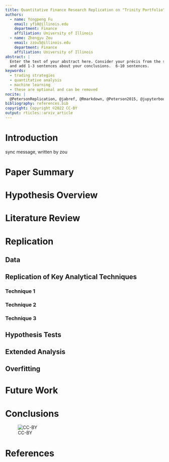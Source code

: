 ```yaml
---
title: Quantitative Finance Research Replication on "Trinity Portfolio"
authors:
  - name: Yongpeng Fu
    email: yf10@illinois.edu
    department: Finance
    affiliation: University of Illinois
  - name: Zhengyu Zou
    email: zzou5@illinois.edu
    department: Finance
    affiliation: University of Illinois
abstract: |
  Enter the text of your abstract here. Consider your précis from the summary
  and add 1-3 sentences about your conclusions.  6-10 sentences.
keywords:
  - trading strategies
  - quantitative analysis
  - machine learning
  - these are optional and can be removed
nocite: |
  @PetersonReplication, @jabref, @Rmarkdown, @Peterson2015, @jupyterbook, @jupytext
bibliography: references.bib
copyright: Copyright ©2022 CC-BY
output: rticles::arxiv_article
---
```


# Introduction

<!-- This is a template for Research Replication projects following the process -->

<!-- outlined in @PetersonReplication.  This template uses Rmarkdown [@Rmarkdown]. -->

<!-- The sample bibliography file was generated via @jabref . The additional sections -->

<!-- in this template will be inserted as comments, and will not be included in the -->

<!-- compiled output. Alternately, Jupyter Notebooks with @jupyterbook and @jupytext -->

<!-- can be used, but I feel that RMarkdown (even with python code blocks) is easier. -->


sync message, written by zou

# Paper Summary

<!-- Start with a single paragraph in précis form. -->

<!-- See @PetersonReplication p. 1-2 for details. -->

<!-- Complete this section with paragraphs describing each major point in the paper. -->

<!-- The entire summary will be 4-10 paragraphs. -->

# Hypothesis Overview

<!-- Formally detail the paper's key hypotheses. -->

<!-- See @PetersonReplication p. 2 for details. -->

# Literature Review

<!-- Write your literature review. See @PetersonReplication p. 2-4 for details. This -->

<!-- section must include paragraphs at least for the 3-5 key references for the -->

<!-- paper to be replicated, similar work, implementation references, more recent -->

<!-- references where available, and any references with attempt to refute the -->

<!-- hypotheses of the replicated work.  A full literature review may contain 20-50 -->

<!-- references.  Not all will be covered in the same level of detail.  Important -->

<!-- references probably warrant an entire paragraph, but similar work can probably -->

<!-- be covered together in 1-2 paragraphs for multiple related works. -->

# Replication

<!-- Now we move on to the actual replication.  The sections included here are all -->

<!-- necessary, but the may not be sufficient.  Add additional sections and sub-sections -->

<!-- as required to describe your work and make your analytical case. -->

## Data

<!-- Describe the approach that the replication is taking to Data. -->

<!-- See @PetersonReplication p. 4-5 for details. -->

<!-- Describe both the data used in the original paper, and the data you are using -->

<!-- for replication.  For your replicated data, include detailed descriptions of -->

<!-- obtaining, parsing, and cleaning the data to prepare it for use.  Describe data -->

<!-- quality issues. -->

## Replication of Key Analytical Techniques

<!-- Model the Key Analytical Techniques from the paper to be replicated. -->

<!-- See @PetersonReplication p. 5-6 for details. -->

<!-- This section will vary significantly based on the paper being replicated. -->

<!-- Describe your process as you work, documenting the steps you are taking, -->

<!-- referencing any libraries, websites, or third party code that you use as part of -->

<!-- your replication, and the decree to which your replication agrees or disagrees -->

<!-- with the source material. Be sure to include summary statistics used in the -->

<!-- original paper, as well as any additional summary statistics that you feel are -->

<!-- relevant for checking the quality of your replication. -->

### Technique 1

### Technique 2

### Technique 3

## Hypothesis Tests

<!-- After replicating the initial work, it is time to evaluate the hypotheses of -->

<!-- the replicated work. Those hypotheses were identified above, before you started -->

<!-- replication. Describe, in detail, the statistical tests you perform to refute or -->

<!-- validate the hypotheses in the replicated work.  This should go beyond any explicit -->

<!-- tests performed in the original paper. -->

## Extended Analysis

<!-- Extend the analysis with more (recent) data or additional asset classes, and/or -->

<!-- replicate similar or extended techniques and compare them to the original paper's methods. -->

<!-- See @PetersonReplication p. 6-7 for details. -->

## Overfitting

<!-- Analyze the likelihood that the original paper is overfit.  Include data -->

<!-- considerations, experiment design, model assumptions, parameterization, and -->

<!-- biases, out of sample results, etc.  Assess how changes to these affects -->

<!-- results, and produce an opinion on whether and how the original work is overfit, -->

<!-- as well as what might be doable to reduce the degree of overfitting, and whether -->

<!-- the main results would hold if the level of overfitting were reduced. -->

# Future Work

<!-- What additional work on this topic should be performed in the future, if this -->

<!-- project were to be picked up again or continued? -->

# Conclusions

<!-- Summarize the project and describe your conclusions.  This sections can -->

<!-- range from 1-2 paragraphs to 1-2 pages. -->

\newpage

![CC-BY](cc_by_88x31.png)

# References
